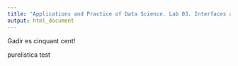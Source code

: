 ```yaml
---
title: "Applications and Practice of Data Science. Lab 03. Interfaces and Shiny"
output: html_document
---
```


Gadir es cinquant cent!


purelistica test

